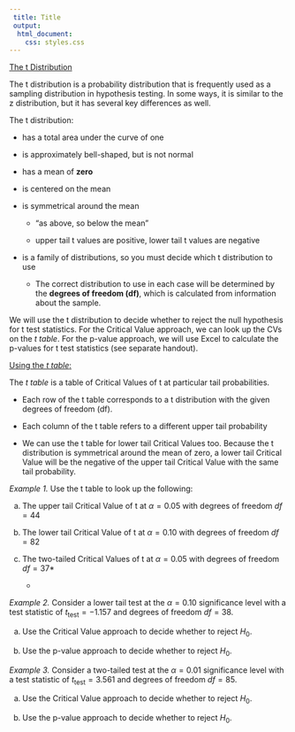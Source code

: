 ```yaml
---
 title: Title
 output:
  html_document:
    css: styles.css
---
```


[The t Distribution]{.underline}

The t distribution is a probability distribution that is frequently used
as a sampling distribution in hypothesis testing. In some ways, it is
similar to the z distribution, but it has several key differences as
well.

The t distribution:

-   has a total area under the curve of one

-   is approximately bell-shaped, but is not normal

-   has a mean of **zero**

-   is centered on the mean

-   is symmetrical around the mean

    -   "as above, so below the mean"

    -   upper tail t values are positive, lower tail t values are
        negative

-   is a family of distributions, so you must decide which t
    distribution to use

    -   The correct distribution to use in each case will be determined
        by the **degrees of freedom (df)**, which is calculated from
        information about the sample.

We will use the t distribution to decide whether to reject the null
hypothesis for t test statistics. For the Critical Value approach, we
can look up the CVs on the *t table*. For the p-value approach, we will
use Excel to calculate the p-values for t test statistics (see separate
handout).

[Using the *t table*:]{.underline}

The *t table* is a table of Critical Values of t at particular tail
probabilities.

-   Each row of the t table corresponds to a t distribution with the
    given degrees of freedom (df).

-   Each column of the t table refers to a different upper tail
    probability

-   We can use the t table for lower tail Critical Values too. Because
    the t distribution is symmetrical around the mean of zero, a lower
    tail Critical Value will be the negative of the upper tail Critical
    Value with the same tail probability.

*Example 1.* Use the t table to look up the following:

a)  The upper tail Critical Value of t at $\alpha = 0.05$ with degrees
    of freedom $df = 44$

b)  The lower tail Critical Value of t at $\alpha = 0.10$ with degrees
    of freedom $df = 82$

c)  The two-tailed Critical Values of t at $\alpha = 0.05$ with degrees
    of freedom $df = 37$*\
    *

*Example 2.* Consider a lower tail test at the $\alpha = 0.10$
significance level with a test statistic of $t_{\text{test}} = - 1.157$
and degrees of freedom $df = 38$.

a)  Use the Critical Value approach to decide whether to reject $H_{0}.$

b)  Use the p-value approach to decide whether to reject $H_{0}.$

*Example 3.* Consider a two-tailed test at the $\alpha = 0.01$
significance level with a test statistic of $t_{\text{test}} = 3.561$
and degrees of freedom $df = 85.$

a)  Use the Critical Value approach to decide whether to reject $H_{0}.$

b)  Use the p-value approach to decide whether to reject $H_{0}.$
